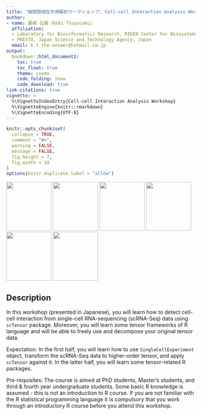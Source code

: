 ```yaml
---
title: "細胞間相互作用解析ワークショップ: Cell-cell Interaction Analysis Workshop"
author:
- name: 露崎 弘毅（Koki Tsuyuzaki）
  affiliation:
  - Laboratory for Bioinformatics Research, RIKEN Center for Biosystems Dynamics Research, Japan
  - PRESTO, Japan Science and Technology Agency, Japan
  email: k.t.the-answer@hotmail.co.jp
output:
  bookdown::html_document2:
    toc: true
    toc_float: true
    theme: cosmo
    code_folding: show
    code_download: true
link-citations: true
vignette: >
  %\VignetteIndexEntry{Cell-cell Interaction Analysis Workshop}
  %\VignetteEngine{knitr::rmarkdown}
  %\VignetteEncoding{UTF-8}
---
```


```r
knitr::opts_chunk$set(
  collapse = TRUE,
  comment = "#>",
  warning = FALSE,
  message = FALSE,
  fig.height = 7,
  fig.width = 10
)
options(knitr.duplicate.label = "allow")
```
<img src="../inst/images/sctensor.png" width="120" height="130">
<img src="../inst/images/lrbasedbi.png" width="120" height="130">
<img src="../inst/images/rtensor.png" width="120" height="130">
<img src="../inst/images/nntensor.png" width="120" height="130">
<img src="../inst/images/delayedtensor.png" width="120" height="130">
<img src="../inst/images/mwtensor.png" width="120" height="130">

## Description

In this workshop (presented in Japanese), you will learn how to detect cell-cell interaction from single-cell RNA-sequencing (scRNA-Seq) data using `scTensor` package. Moreover, you will learn some tensor frameworks of R language and will be able to freely use and decompose your original tensor data.

Expectation: In the first half, you will learn how to use `SingleCellExperiment` object, transform the scRNA-Seq data to higher-order tensor, and apply `scTensor` against it. In the latter half, you will learn some tensor-related R packages.

Pre-requisites: The course is aimed at PhD students, Master’s students, and third & fourth year undergraduate students. Some basic R knowledge is assumed - this is not an introduction to R course. If you are not familiar with the R statistical programming language it is compulsory that you work through an introductory R course before you attend this workshop.
